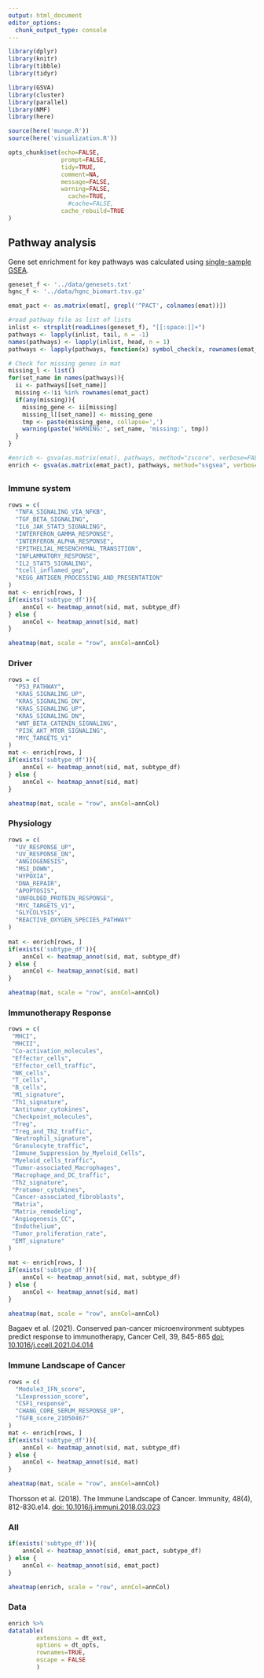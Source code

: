 ```yaml
---
output: html_document
editor_options: 
  chunk_output_type: console
---
```


```r
library(dplyr)
library(knitr)
library(tibble)
library(tidyr)

library(GSVA)
library(cluster)
library(parallel)
library(NMF)
library(here)

source(here('munge.R'))
source(here('visualization.R'))
```

```r
opts_chunk$set(echo=FALSE,
               prompt=FALSE,
               tidy=TRUE,
               comment=NA,
               message=FALSE,
               warning=FALSE,
	             cache=TRUE,
	             #cache=FALSE,
               cache_rebuild=TRUE
)
```

## Pathway analysis {.tabset}
Gene set enrichment for key pathways was calculated using [single-sample GSEA]("https://gsea-msigdb.github.io/ssGSEAProjection-gpmodule/v9/index.html").
```r
geneset_f <- '../data/genesets.txt'
hgnc_f <- '../data/hgnc_biomart.tsv.gz'
```

```r
emat_pact <- as.matrix(emat[, grepl('^PACT', colnames(emat))])

#read pathway file as list of lists
inlist <- strsplit(readLines(geneset_f), "[[:space:]]+")
pathways <- lapply(inlist, tail, n = -1)
names(pathways) <- lapply(inlist, head, n = 1)
pathways <- lapply(pathways, function(x) symbol_check(x, rownames(emat_pact), hgnc))

# Check for missing genes in mat
missing_l <- list()
for(set_name in names(pathways)){
  ii <- pathways[[set_name]]
  missing <-!ii %in% rownames(emat_pact)
  if(any(missing)){
    missing_gene <- ii[missing]
    missing_l[[set_name]] <- missing_gene
    tmp <- paste(missing_gene, collapse=',')
    warning(paste('WARNING:', set_name, 'missing:', tmp))
  }
}
```

```r
#enrich <- gsva(as.matrix(emat), pathways, method="zscore", verbose=FALSE, parallel.sz=4)
enrich <- gsva(as.matrix(emat_pact), pathways, method="ssgsea", verbose=FALSE, parallel.sz=4)

```

## {.tabset}

### Immune system
```r
rows = c(
  "TNFA_SIGNALING_VIA_NFKB",
  "TGF_BETA_SIGNALING",
  "IL6_JAK_STAT3_SIGNALING",
  "INTERFERON_GAMMA_RESPONSE",
  "INTERFERON_ALPHA_RESPONSE",
  "EPITHELIAL_MESENCHYMAL_TRANSITION",
  "INFLAMMATORY_RESPONSE",
  "IL2_STAT5_SIGNALING",
  "tcell_inflamed_gep",
  "KEGG_ANTIGEN_PROCESSING_AND_PRESENTATION"
)
mat <- enrich[rows, ]
if(exists('subtype_df')){
    annCol <- heatmap_annot(sid, mat, subtype_df)
} else {
    annCol <- heatmap_annot(sid, mat)
}

aheatmap(mat, scale = "row", annCol=annCol)

```

### Driver
```r
rows = c(
  "P53_PATHWAY",
  "KRAS_SIGNALING_UP",
  "KRAS_SIGNALING_DN",
  "KRAS_SIGNALING_UP",
  "KRAS_SIGNALING_DN",
  "WNT_BETA_CATENIN_SIGNALING",
  "PI3K_AKT_MTOR_SIGNALING",
  "MYC_TARGETS_V1"
)
mat <- enrich[rows, ]
if(exists('subtype_df')){
    annCol <- heatmap_annot(sid, mat, subtype_df)
} else {
    annCol <- heatmap_annot(sid, mat)
}

aheatmap(mat, scale = "row", annCol=annCol)

```

### Physiology
```r
rows = c(
  "UV_RESPONSE_UP",
  "UV_RESPONSE_DN",
  "ANGIOGENESIS",
  "MSI_DOWN",
  "HYPOXIA",
  "DNA_REPAIR",
  "APOPTOSIS",
  "UNFOLDED_PROTEIN_RESPONSE",
  "MYC_TARGETS_V1",
  "GLYCOLYSIS",
  "REACTIVE_OXYGEN_SPECIES_PATHWAY"
)
  
mat <- enrich[rows, ]
if(exists('subtype_df')){
    annCol <- heatmap_annot(sid, mat, subtype_df)
} else {
    annCol <- heatmap_annot(sid, mat)
}

aheatmap(mat, scale = "row", annCol=annCol)

```

### Immunotherapy Response
```r
rows = c(
 "MHCI",
 "MHCII",
 "Co-activation_molecules",
 "Effector_cells",
 "Effector_cell_traffic",
 "NK_cells",
 "T_cells",
 "B_cells",
 "M1_signature",
 "Th1_signature",
 "Antitumor_cytokines",
 "Checkpoint_molecules",
 "Treg",
 "Treg_and_Th2_traffic",
 "Neutrophil_signature",
 "Granulocyte_traffic",
 "Immune_Suppression_by_Myeloid_Cells",
 "Myeloid_cells_traffic",
 "Tumor-associated_Macrophages",
 "Macrophage_and_DC_traffic",
 "Th2_signature",
 "Protumor_cytokines",
 "Cancer-associated_fibroblasts",
 "Matrix",
 "Matrix_remodeling",
 "Angiogenesis_CC",
 "Endothelium",
 "Tumor_proliferation_rate",
 "EMT_signature"
)
  
mat <- enrich[rows, ]
if(exists('subtype_df')){
    annCol <- heatmap_annot(sid, mat, subtype_df)
} else {
    annCol <- heatmap_annot(sid, mat)
}

aheatmap(mat, scale = "row", annCol=annCol)

```
Bagaev et al. (2021). Conserved pan-cancer microenvironment subtypes predict response to immunotherapy, Cancer Cell, 39, 845-865 [doi: 10.1016/j.ccell.2021.04.014](https://pubmed.ncbi.nlm.nih.gov/34019806/)

### Immune Landscape of Cancer
```r
rows = c(
  "Module3_IFN_score",
  "LIexpression_score",
  "CSF1_response",
  "CHANG_CORE_SERUM_RESPONSE_UP",
  "TGFB_score_21050467"
)
mat <- enrich[rows, ]
if(exists('subtype_df')){
    annCol <- heatmap_annot(sid, mat, subtype_df)
} else {
    annCol <- heatmap_annot(sid, mat)
}

aheatmap(mat, scale = "row", annCol=annCol)

```
Thorsson et al. (2018). The Immune Landscape of Cancer. Immunity, 48(4), 812-830.e14. [doi: 10.1016/j.immuni.2018.03.023](https://pubmed.ncbi.nlm.nih.gov/29628290/)

### All
```r
if(exists('subtype_df')){
    annCol <- heatmap_annot(sid, emat_pact, subtype_df)
} else {
    annCol <- heatmap_annot(sid, emat_pact)
}

aheatmap(enrich, scale = "row", annCol=annCol)

```

### Data
```r
enrich %>%
datatable(
        extensions = dt_ext,
        options = dt_opts,
        rownames=TRUE,
        escape = FALSE
        )
```

## {-}
